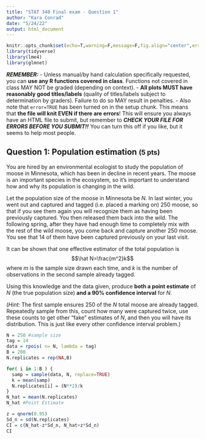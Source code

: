 ```yaml
---
title: "STAT 340 Final exam - Question 1"
author: "Kara Conrad"
date: "5/24/22"
output: html_document
---
```


```r
knitr::opts_chunk$set(echo=T,warning=F,message=F,fig.align="center",error=T)
library(tidyverse)
library(lme4)
library(glmnet)
```


***REMEMBER:***
 - Unless manual/by hand calculation specifically requested, you can **use any R functions covered in class**. Functions not covered in class MAY NOT be graded (depending on context).
 - **All plots MUST have reasonably good titles/labels** (quality of titles/labels subject to determination by graders). Failure to do so MAY result in penalties.
 - Also note that `error=TRUE` has been turned on in the setup chunk. This means that **the file will knit EVEN if there are errors**! This will ensure you always have an HTML file to submit, but remember to ***CHECK YOUR FILE FOR ERRORS BEFORE YOU SUBMIT!!*** You can turn this off if you like, but it seems to help most people.


## Question 1: Population estimation <small>(5 pts)</small>
You are hired by an environmental ecologist to study the population of moose in Minnesota, which has been in decline in recent years. The moose is an important species in the ecosystem, so it's important to understand how and why its population is changing in the wild.

Let the population size of the moose in Minnesota be $N$. In last winter, you went out and captured and tagged (i.e. placed a marking on) 250 moose, so that if you see them again you will recognize them as having been previously captured. You then released them back into the wild. The following spring, after they have had enough time to completely mix with the rest of the wild moose, you come back and capture another 250 moose. You see that 14 of them have been captured previously on your last visit.

It can be shown that one effective estimator of the total population is $$\hat N=\frac{m^2}k$$ where $m$ is the sample size drawn each time, and $k$ is the number of observations in the second sample already tagged.

Using this knowledge and the data given, produce **both a point estimate** of $N$ (the true population size) **and a 90% confidence interval** for $N$.

(*Hint:* The first sample ensures 250 of the $N$ total moose are already tagged. Repeatedly sample from this, count how many were captured twice, use these counts to get other "fake" estimates of $N$, and then you will have its distribution. This is just like every other confidence interval problem.)

```r
N = 250 #sample size
tag = 14
data = rpois( n= N, lambda = tag)
B = 200 
N.replicates = rep(NA,B) 

for( i in 1:B ) {
  samp = sample(data, N, replace=TRUE)
  k = mean(samp)
  N.replicates[i] = (N**2)/k
}
N_hat = mean(N.replicates)
N_hat #Point Estimate

z = qnorm(0.95) 
Sd_n = sd(N.replicates)
CI = c(N_hat-z*Sd_n, N_hat+z*Sd_n)
CI 
```
